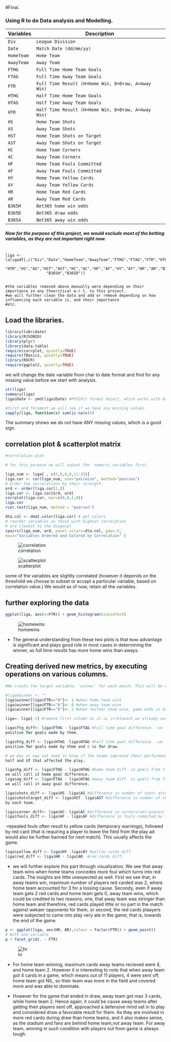 #Final.


### Using R to do Data analysis and Modelling.



Variables | Description
----------| -----------
`Div` | `League Division`
`Date` | `Match Date (dd/mm/yy)`
`HomeTeam` | `Home Team`
`AwayTeam` | `Away Team`
`FTHG` | `Full Time Home Team Goals`
`FTAG` | `Full Time Away Team Goals`
`FTR` | `Full Time Result (H=Home Win, D=Draw, A=Away Win)`
`HTHG` | `Half Time Home Team Goals`
`HTAG` | `Half Time Away Team Goals`
`HTR` | `Half Time Result (H=Home Win, D=Draw, A=Away Win)`
`HS` | `Home Team Shots`
`AS` | `Away Team Shots`
`HST` | `Home Team Shots on Target`
`AST` | `Away Team Shots on Target`
`HC` | `Home Team Corners`
`AC` | `Away Team Corners`
`HF` | `Home Team Fouls Committed`
`AF` | `Away Team Fouls Committed`
`HY` | `Home Team Yellow Cards`
`AY` | `Away Team Yellow Cards`
`HR` | `Home Team Red Cards`
`AR` | `Away Team Red Cards`
`B365H` | `Bet365 home win odds`
`B365D` | `Bet365 draw odds`
`B365A` | `Bet365 away win odds`



##### Now for the purpose of this project, we would exclude most of the betting variables, as they are not important right now.


```

liga <- laligadf[,c("Div","Date","HomeTeam","AwayTeam","FTHG","FTAG","FTR","HTHG","HTAG",
                  "HTR","HS","AS","HST","AST","HC","AC","HF","AF","HY","AY","HR","AR","B365A",
                  "B365H","B365D")]


#the variables removed above manually were depending on their importance in any theoritical w.r.t. to this project. 
#we will further clean the data and add or remove depending on how influencing each variable is, and their importance 
#etc.
```

## Load the libraries.




```r
library(lubridate)
library(RJSONIO)
library(plyr)
library(data.table)
require(corrplot, quietly=TRUE)
require(fBasics, quietly=TRUE)
library(ROCR)
require(ggplot2, quietly=TRUE)
```


we will change the date variable from char to date format and find for any missing value before we start with analysis.

```r
str(liga)
summary(liga)
liga$Date <- ymd(liga$Date) #POSIXct format object, which works with both factors or characters

#first and foremost we will see if we have any missing values.
sapply(liga, function(x) sum(is.na(x)))

```

The summary shows we do not have ANY missing values, which is a good sign.


## correlation plot & scatterplot matrix


```r

#correlation plot

# for this purpose we will subset the  numeric variables first.

liga_num <- liga[ , c(5,6,8,9,11:25)] 
liga.cor <- cor(liga_num, use="pairwise", method="pearson")
# Order the correlations by their strength.
ord <- order(liga.cor[1,])
liga.cor <- liga.cor[ord, ord]
corrplot(liga.cor, mar=c(0,0,1,0))
liga.cor
rcor.test(liga_num, method = "pearson")

dta.col <- dmat.color(liga.cor) # get colors
# reorder variables so those with highest correlation
# are closest to the diagonal
cpairs(liga_num, ord, panel.colors=dta.col, gap=.5,
main="Variables Ordered and Colored by Correlation" )
```
![correlation](https://cloud.githubusercontent.com/assets/11197322/11610839/1f8d1cdc-9b7d-11e5-93a5-8060b29faf90.png)

![scatterplot](https://cloud.githubusercontent.com/assets/11197322/11610845/99e6c3f2-9b7d-11e5-9c91-6f7144608432.png)

some of the variables are slightly correlated (however it depends on the threshold we choose to subset or accept a particular variable, based on correlation value.) We would as of now, retain all the variables.

## further exploring the data

```r

ggplot(liga, aes(x=FTR)) + geom_histogram(binwidth=5)
```

![homewins](https://cloud.githubusercontent.com/assets/11197322/11610861/30459954-9b7e-11e5-9cb4-681360aeb3b2.png)



- The general understanding from these two plots is that `Home` advantage is significant and plays good role in most cases in determining the winner, as full time results has more home wins than aways. 



## Creating derived new metrics, by executing operations on various columns.

```r
#We create the target variable, `winner` for each match. This will be used in our model for prediction.

#liga$winner <- ""
liga$winner[liga$FTR=="H"]<- 1 #when home team wins
liga$winner[liga$FTR=="A"]<- 0 #when away team wins
liga$winner[liga$FTR=="D"]<- 2 #when neither team wins, game ends in draw.

liga<- liga[-1] #remove first column as it is irrelavant,we already understand that teams data is from Div1.

liga$ftg_diff<- liga$FTHG - liga$FTAG #full time goal difference. -ve for goal conceded by home team, 
positive for goals made by them.

liga$htg_diff <- liga$HTHG -liga$HTAG #half time goal difference. -ve for goal conceded by home team, 
positive for goals made by them and 0 is for draw.

# we may or may not need to know if the teams improved their performance from first half (45 minutes of play) in the second 
half and if that affected the play. 

liga$hg_diff <- liga$FTHG - liga$HTHG #home team diff. in goals from first to full time, that is second half goals, 
we will call it home goal difference.
liga$ag_diff <- liga$FTAG - liga$HTAG #away team diff. in goals from first to full time, that is second half goals,
we will call it away goal difference.

liga$shots_diff <- liga$HS -liga$AS #difference in number of shots attempted by each team.
liga$shotstarget_diff <- liga$HST -liga$AST #difference in number of shots attempted and were on target as well,
by each team.

liga$corner_diff<- liga$HC- liga$AC #difference in corners(set-pieces) taken each team.
liga$fouls_diff <- liga$HF - liga$AF #difference in fouls commited by two teams in a match
```

-repeated fouls often result to yellow cards (temporary warnings), followed by red card (that is requiring a player to leave the field from the play ad would also be further banned for next match). This usually affects the game.

```r
liga$yellow_diff <- liga$HY -liga$AY #yellow cards diff.
liga$red_diff <- liga$HR - liga$AR  #red cards diff.
```

- we will further explore this part through visualization. We see that away team wins when home teams concedes more 
foul which turns into red cards. The insights are little unexpected as well. First we see that, in away teams win, 
maximum number of players red carded was 2, where home team accounted for 3 for a lossing cause. Secondy, even if away 
team gets 2 red cards and home team gets 0, away team wins, which could be credited to two reasons, one, that away team 
was stringer than home team and therefore, red cards played little or no part in the match against wekaer opponents for 
them, or second, the red cards plaayers were subjected to came into play very ate in the game, that is, towards the end 
of the game.


```r
p <- ggplot(liga, aes(HR, AR),colour = factor(FTR)) + geom_point()
# With one variable
p + facet_grid(. ~ FTR)
```

![hr](https://cloud.githubusercontent.com/assets/11197322/11610850/d38f7b62-9b7d-11e5-88a6-54f2a134a62f.png)


- For home team winning, maximum cards away teams recieved were 4, and home team 2. However it is interesting to note 
that when away team got 4 cards in a game, which means out of 11 players, 4 were sent off, home team got NIL, so their 
team was more in the field and covered more and was able to dominate. 


- However for the game that ended in draw, away team got max 3 cards, while home team 2. Hence again, it could be cause 
away teams after getting their players sent off, approached a defensive mind set in to play and considered draw a favorable 
result for them. As they are involved in more red cards during draw than home teams, and it also makes sense, as the stadium 
and fans are behind home team,not away team. For away team, winning in such condition with players out from game is always 
tough. 



